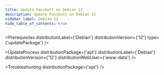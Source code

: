 ```yaml
---
title: Update Passbolt on Debian 12
description: Update Passbolt on Debian 12
sidebar_label: Debian 12
hide_table_of_contents: true
---
```



<Prerequisites
  distributionLabel={'Debian'}
  distributionVersion={'12'}
  type={'updatePackage'}
/>

<UpdateProcess 
  distributionPackage={'apt'}
  distributionLabel={'Debian'}
  distributionVersion={'12'} 
  distributionWebUser={'www-data'}
/>

<Troubleshooting distributionPackage={'apt'} />

<InCaseOfIssues />